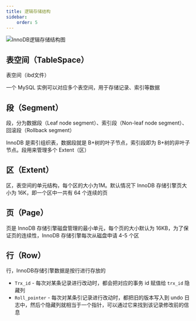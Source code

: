 ```yaml
---
title: 逻辑存储结构
sidebar:
    order: 5
---
```


![InnoDB逻辑存储结构图](@assets/mysql/mysql-logic-architecture.drawio.png)

## 表空间（TableSpace）

表空间（ibd文件）

一个 MySQL 实例可以对应多个表空间，用于存储记录、索引等数据

## 段（Segment）

段，分为数据段（Leaf node segment）、索引段（Non-leaf node segment）、回滚段（Rollback segment）

InnoDB 是索引组织表，数据段就是 B+树的叶子节点，索引段即为 B+树的非叶子节点。段用来管理多个 Extent（区）

## 区（Extent）

区，表空间的单元结构，每个区的大小为1M。默认情况下 InnoDB 存储引擎页大小为 16K，即一个区中一共有 64 个连续的页

## 页（Page）

页是 InnoDB 存储引擎磁盘管理的最小单元，每个页的大小默认为 16KB，为了保证页的连续性，InnoDB 存储引擎每次从磁盘申请 4-5 个区

## 行（Row）

行，InnoDB存储引擎数据是按行进行存放的

- `Trx_id` - 每次对某条记录进行改动时，都会把对应的事务 id 赋值给 `trx_id` 隐藏列
- `Roll_pointer` - 每次对某条引记录进行改动时，都把旧的版本写入到 undo 日志中，然后个隐藏列就相当于一个指针，可以通过它来找到该记录修改前的信息
